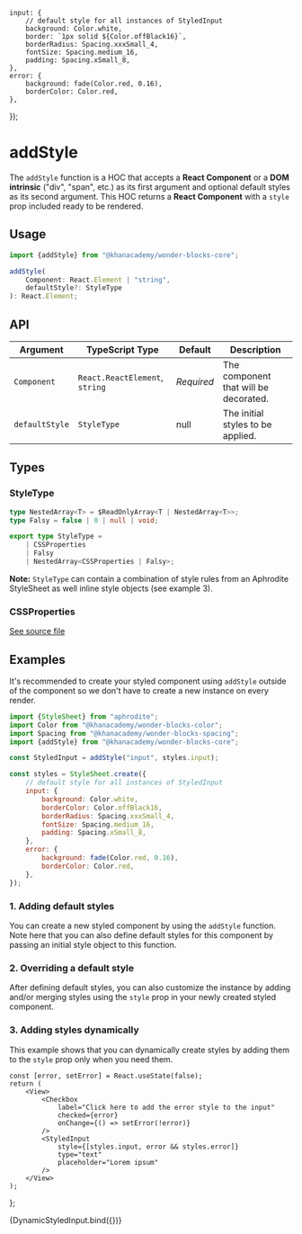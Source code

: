 

<Meta title="Core / addStyle" />

    input: {
        // default style for all instances of StyledInput
        background: Color.white,
        border: `1px solid ${Color.offBlack16}`,
        borderRadius: Spacing.xxxSmall_4,
        fontSize: Spacing.medium_16,
        padding: Spacing.xSmall_8,
    },
    error: {
        background: fade(Color.red, 0.16),
        borderColor: Color.red,
    },
});


# addStyle

The `addStyle` function is a HOC that accepts a **React Component** or a **DOM**
**intrinsic** ("div", "span", etc.) as its first argument and optional default
styles as its second argument. This HOC returns a **React Component** with a
`style` prop included ready to be rendered.

## Usage

```js
import {addStyle} from "@khanacademy/wonder-blocks-core";

addStyle(
    Component: React.Element | "string",
    defaultStyle?: StyleType
): React.Element;
```

## API

| Argument       | TypeScript&nbsp;Type           | Default    | Description                           |
| -------------- | ------------------------------ | ---------- | ------------------------------------- |
| `Component`    | `React.ReactElement`, `string` | _Required_ | The component that will be decorated. |
| `defaultStyle` | `StyleType`                    | null       | The initial styles to be applied.     |

## Types

### StyleType

```ts
type NestedArray<T> = $ReadOnlyArray<T | NestedArray<T>>;
type Falsy = false | 0 | null | void;

export type StyleType =
    | CSSProperties
    | Falsy
    | NestedArray<CSSProperties | Falsy>;
```

**Note:** `StyleType` can contain a combination of style rules from an Aphrodite
StyleSheet as well inline style objects (see example 3).

### CSSProperties

[See source file](https://github.com/Khan/wonder-blocks/blob/main/flow-typed/aphrodite.flow.js#L13)

## Examples

It's recommended to create your styled component using `addStyle` outside of the
component so we don't have to create a new instance on every render.

```js
import {StyleSheet} from "aphrodite";
import Color from "@khanacademy/wonder-blocks-color";
import Spacing from "@khanacademy/wonder-blocks-spacing";
import {addStyle} from "@khanacademy/wonder-blocks-core";

const StyledInput = addStyle("input", styles.input);

const styles = StyleSheet.create({
    // default style for all instances of StyledInput
    input: {
        background: Color.white,
        borderColor: Color.offBlack16,
        borderRadius: Spacing.xxxSmall_4,
        fontSize: Spacing.medium_16,
        padding: Spacing.xSmall_8,
    },
    error: {
        background: fade(Color.red, 0.16),
        borderColor: Color.red,
    },
});
```

### 1. Adding default styles

You can create a new styled component by using the `addStyle` function. Note
here that you can also define default styles for this component by passing an
initial style object to this function.

<Canvas withSource="open">
    <Story name="With default style">
        <StyledInput type="text" placeholder="This is a styled input" />
    </Story>
</Canvas>

### 2. Overriding a default style

After defining default styles, you can also customize the instance by adding
and/or merging styles using the `style` prop in your newly created styled
component.

<Canvas withSource="open">
    <Story name="Override styles">
        <StyledInput
            style={styles.error}
            type="text"
            placeholder="With an error style"
        />
    </Story>
</Canvas>

### 3. Adding styles dynamically

This example shows that you can dynamically create styles by adding them to the
`style` prop only when you need them.

    const [error, setError] = React.useState(false);
    return (
        <View>
            <Checkbox
                label="Click here to add the error style to the input"
                checked={error}
                onChange={() => setError(!error)}
            />
            <StyledInput
                style={[styles.input, error && styles.error]}
                type="text"
                placeholder="Lorem ipsum"
            />
        </View>
    );
};

<Canvas withSource="open">
    <Story name="Adding styles dynamically">
        {DynamicStyledInput.bind({})}
    </Story>
</Canvas>

